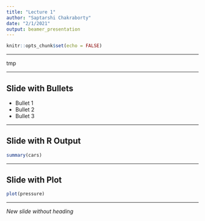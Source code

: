 ```yaml
---
title: "Lecture 1"
author: "Saptarshi Chakraborty"
date: "2/1/2021"
output: beamer_presentation
---
```


```r
knitr::opts_chunk$set(echo = FALSE)
```

------------------------------------------------------------------------

tmp

------------------------------------------------------------------------

## Slide with Bullets

-   Bullet 1
-   Bullet 2
-   Bullet 3

------------------------------------------------------------------------

## Slide with R Output

```r
summary(cars)
```

------------------------------------------------------------------------

## Slide with Plot

```r
plot(pressure)
```

------------------------------------------------------------------------

*New slide without heading*
